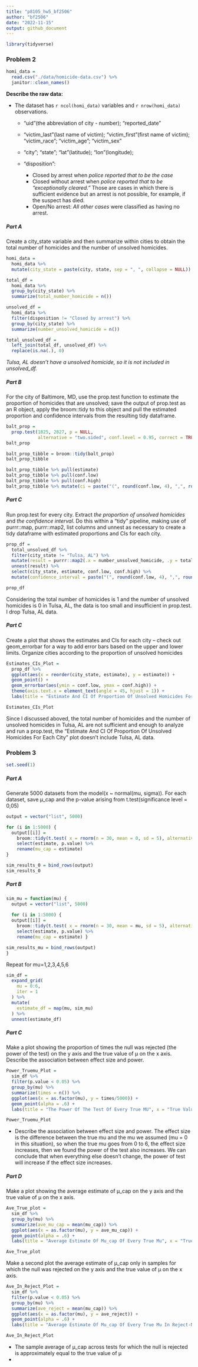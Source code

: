 ```yaml
---
title: "p8105_hw5_bf2506"
author: "bf2506"
date: "2022-11-15"
output: github_document
---
```

```r
library(tidyverse)
```

### Problem 2

```r
homi_data = 
  read.csv("./data/homicide-data.csv") %>%
  janitor::clean_names()
```
**Describe the raw data:**

* The dataset has `r ncol(homi_data)` variables and `r nrow(homi_data)` observations.

  * "uid"(the abbreviation of city - number); "reported_date"
  
  * "victim_last"(last name of victim); "victim_first"(first name of victim); "victim_race"; "victim_age"; "victim_sex"
  
  * "city"; "state"; "lat"(latitude); "lon"(longitude); 
  
  * "disposition": 
    * Closed by arrest when *police reported that to be the case*
    * Closed without arrest when *police reported that to be “exceptionally cleared.”* Those are cases in which there is sufficient evidence but an arrest is not possible, for example, if the suspect has died.
    * Open/No arrest: *All other cases* were classified as having no arrest.

##### Part A

Create a city_state variable and then summarize within cities to obtain the total number of homicides and the number of unsolved homicides.

```r
homi_data = 
  homi_data %>% 
  mutate(city_state = paste(city, state, sep = ", ", collapse = NULL))

total_df = 
  homi_data %>% 
  group_by(city_state) %>% 
  summarize(total_number_homicide = n())

unsolved_df = 
  homi_data %>%
  filter(disposition != "Closed by arrest") %>% 
  group_by(city_state) %>% 
  summarize(number_unsolved_homicide = n())

total_unsolved_df = 
  left_join(total_df, unsolved_df) %>% 
  replace(is.na(.), 0)
```
*Tulsa, AL doesn't have a unsolved homicide, so it is not included in unsolved_df.*

##### Part B

For the city of Baltimore, MD, use the prop.test function to estimate the proportion of homicides that are unsolved; save the output of prop.test as an R object, apply the broom::tidy to this object and pull the estimated proportion and confidence intervals from the resulting tidy dataframe.

```r
balt_prop = 
  prop.test(1825, 2827, p = NULL, 
            alternative = "two.sided", conf.level = 0.95, correct = TRUE)
balt_prop

balt_prop_tibble = broom::tidy(balt_prop)
balt_prop_tibble

balt_prop_tibble %>% pull(estimate)
balt_prop_tibble %>% pull(conf.low)
balt_prop_tibble %>% pull(conf.high)
balt_prop_tibble %>% mutate(ci = paste("(", round(conf.low, 4), ",", round(conf.high, 4), ")")) %>% pull(ci)
```

##### Part C

Run prop.test for every city. Extract *the proportion of unsolved homicides* and *the confidence interval*. Do this within a “tidy” pipeline, making use of purrr::map, purrr::map2, list columns and unnest as necessary to create a tidy dataframe with estimated proportions and CIs for each city.

```r
prop_df = 
  total_unsolved_df %>% 
  filter(city_state != "Tulsa, AL") %>% 
  mutate(result = purrr::map2(.x = number_unsolved_homicide, .y = total_number_homicide, ~broom::tidy(prop.test(x = .x, n = .y, alternative = "two.sided", conf.level = 0.95, correct = TRUE)))) %>% 
  unnest(result) %>% 
  select(city_state, estimate, conf.low, conf.high) %>% 
  mutate(confidence_interval = paste("(", round(conf.low, 4), ",", round(conf.high, 4), ")"))

prop_df
```
Considering the total number of homicides is 1 and the number of unsolved homicides is 0 in Tulsa, AL, the data is too small and insufficient in prop.test. I drop Tulsa, AL data.

##### Part C

Create a plot that shows the estimates and CIs for each city – check out geom_errorbar for a way to add error bars based on the upper and lower limits. Organize cities according to the proportion of unsolved homicides
```r
Estimates_CIs_Plot = 
  prop_df %>% 
  ggplot(aes(x = reorder(city_state, estimate), y = estimate)) + 
  geom_point() +
  geom_errorbar(aes(ymin = conf.low, ymax = conf.high)) +
  theme(axis.text.x = element_text(angle = 45, hjust = 1)) +
  labs(title = "Estimate And CI Of Proportion Of Unsolved Homicides For Each City", x = "City, State", y = "Estimate / CI")

Estimates_CIs_Plot
```
Since I discussed aboved, the  total number of homicides and the number of unsolved homicides in Tulsa, AL are not sufficient and enough to analyze and run a prop.test, the "Estimate And CI Of Proportion Of Unsolved Homicides For Each City" plot doesn't include Tulsa, AL data.

### Problem 3

```r
set.seed(1)
```

##### Part A 

Generate 5000 datasets from the model(x ~ normal(mu, sigma)). For each dataset, save μ_cap and the p-value arising from t.test(significance level = 0,05)
```r
output = vector("list", 5000)

for (i in 1:5000) {
  output[[i]] = 
    broom::tidy(t.test( x = rnorm(n = 30, mean = 0, sd = 5), alternative = "two.sided", mu = 0, paired = FALSE, conf.level = 0.95)) %>% 
    select(estimate, p.value) %>% 
    rename(mu_cap = estimate)
}

sim_results_0 = bind_rows(output)
sim_results_0
```

##### Part B

```r
sim_mu = function(mu) {
  output = vector("list", 5000)
  
  for (i in 1:5000) {
  output[[i]] = 
    broom::tidy(t.test( x = rnorm(n = 30, mean = mu, sd = 5), alternative = "two.sided", mu = 0, paired = FALSE, conf.level = 0.95)) %>% 
    select(estimate, p.value) %>% 
    rename(mu_cap = estimate) }

sim_results_mu = bind_rows(output)
}
```

Repeat for mu=1,2,3,4,5,6
```r
sim_df = 
  expand_grid(
    mu = 0:6,
    iter = 1
  ) %>% 
  mutate(
    estimate_df = map(mu, sim_mu)
  ) %>% 
  unnest(estimate_df)
```

##### Part C
Make a plot showing the proportion of times the null was rejected (the power of the test) on the y axis and the true value of μ on the x axis. Describe the association between effect size and power.
```r
Power_Truemu_Plot = 
  sim_df %>% 
  filter(p.value < 0.05) %>% 
  group_by(mu) %>% 
  summarize(times = n()) %>% 
  ggplot(aes(x = as.factor(mu), y = times/5000)) + 
  geom_point(alpha = .6) +
  labs(title = "The Power Of The Test Of Every True MU", x = "True Value Of Mu", y = "Proportion Of Times Null Was Rejected ")

Power_Truemu_Plot
```
* Describe the association between effect size and power.
The effect size is the difference between the true mu and the mu we assumed (mu = 0 in this situation), so when the true mu goes from 0 to 6, the effect size increases, then we found the power of the test also increases. We can conclude that when everything else doesn't change, the power of test will increase if the effect size increases.

##### Part D

Make a plot showing the average estimate of μ_cap on the y axis and the true value of μ on the x axis. 
```r
Ave_True_plot = 
  sim_df %>% 
  group_by(mu) %>% 
  summarize(ave_mu_cap = mean(mu_cap)) %>% 
  ggplot(aes(x = as.factor(mu), y = ave_mu_cap)) + 
  geom_point(alpha = .6) +
  labs(title = "Average Estimate Of Mu_cap Of Every True Mu", x = "True Value Of Mu", y = "Average Estimate Of Mu_cap")

Ave_True_plot
```

Make a second plot the average estimate of μ_cap only in samples for which the null was rejected on the y axis and the true value of μ on the x axis. 
```r
Ave_In_Reject_Plot = 
  sim_df %>% 
  filter(p.value < 0.05) %>% 
  group_by(mu) %>% 
  summarize(ave_reject = mean(mu_cap)) %>% 
  ggplot(aes(x = as.factor(mu), y = ave_reject)) + 
  geom_point(alpha = .6) +
  labs(title = "Average Estimate Of Mu_cap Of Every True Mu In Reject-Null-Sample", x = "True Value Of Mu", y = "Average Estimate Of Mu_cap In Reject-Null-Sample")

Ave_In_Reject_Plot
```

* The sample average of μ_cap across tests for which the null is rejected is approximately equal to the true value of μ
* 